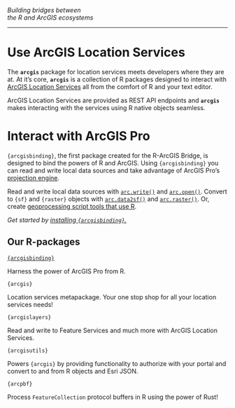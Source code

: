 


:::{.fs-1 .fw-lighter .text-center .mt-4}
_Building bridges between 
<br>the R and ArcGIS ecosystems_ 
:::
<hr>


# Use ArcGIS Location Services 

The **`arcgis`** package for location services meets developers where they are at. At it's core, **`arcgis`** is a collection of R packages designed to interact with [ArcGIS Location Services](https://developers.arcgis.com/documentation/mapping-apis-and-services/) all from the comfort of R and your text editor. 

ArcGIS Location Services are provided as REST API endpoints and **`arcgis`** makes interacting with the services using R native objects seamless.

# Interact with ArcGIS Pro

`{arcgisbinding}`, the first package created for the R-ArcGIS Bridge, is designed to bind the powers of R and ArcGIS. Using `{arcgisbinding}` you can read and write local data sources and take advantage of ArcGIS Pro's [projection engine](https://github.com/Esri/projection-engine-db-doc). 

Read and write local data sources with [`arc.write()`](https://r.esri.com/assets/arcgisbinding.pdf) and [`arc.open()`](https://r.esri.com/assets/arcgisbinding.pdf). Convert to `{sf}` and `{raster}` objects with [`arc.data2sf()`](https://r.esri.com/assets/arcgisbinding.pdf) and [`arc.raster()`](https://r.esri.com/assets/arcgisbinding.pdf). Or, create [geoprocessing script tools that use R](geoprocessing-tools.qmd).

_Get started by [installing `{arcgisbinding}`.](arcgisbinding/installing-arcgisbinding.qmd)_

## Our R-packages

::: {layout-ncol=2}

::: {.card}
[`{arcgisbinding}`](https://github.com/R-ArcGIS/r-bridge)

Harness the power of ArcGIS Pro from R.
:::

::: {.card}
`{arcgis}`

Location services metapackage. Your one stop shop for all your location services needs! 
:::

::: {.card}
`{arcgislayers}`

Read and write to Feature Services and much more with ArcGIS Location Services.
:::


::: {.card}
`{arcgisutils}`

Powers `{arcgis}` by providing functionality to authorize with your portal and convert to and from R objects and Esri JSON.
:::


::: {.card}
`{arcpbf}`

Process `FeatureCollection` protocol buffers in R using the power of Rust! 
:::

:::
